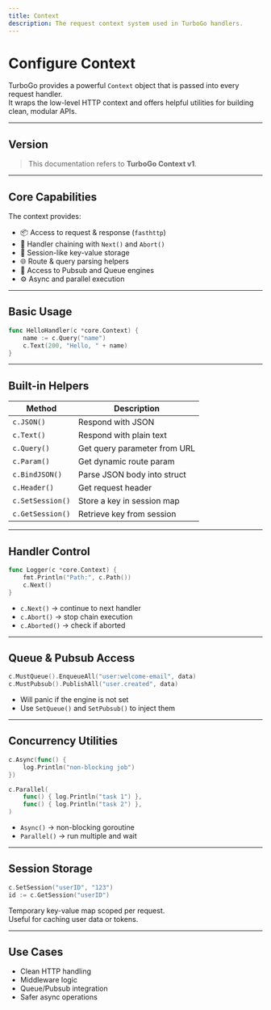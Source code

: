 ```yaml
---
title: Context
description: The request context system used in TurboGo handlers.
---
```


# Configure Context

TurboGo provides a powerful `Context` object that is passed into every request handler.  
It wraps the low-level HTTP context and offers helpful utilities for building clean, modular APIs.

---

##  Version

> This documentation refers to **TurboGo Context v1**.

---

##  Core Capabilities

The context provides:

- 📦 Access to request & response (`fasthttp`)
- 🔌 Handler chaining with `Next()` and `Abort()`
- 🧠 Session-like key-value storage
- 🌐 Route & query parsing helpers
- 🔧 Access to Pubsub and Queue engines
- ⚙️ Async and parallel execution

---

##  Basic Usage

```go
func HelloHandler(c *core.Context) {
    name := c.Query("name")
    c.Text(200, "Hello, " + name)
}
```

---

##  Built-in Helpers

| Method             | Description                             |
|--------------------|-----------------------------------------|
| `c.JSON()`         | Respond with JSON                       |
| `c.Text()`         | Respond with plain text                 |
| `c.Query()`        | Get query parameter from URL            |
| `c.Param()`        | Get dynamic route param                 |
| `c.BindJSON()`     | Parse JSON body into struct             |
| `c.Header()`       | Get request header                      |
| `c.SetSession()`   | Store a key in session map              |
| `c.GetSession()`   | Retrieve key from session               |

---

##  Handler Control

```go
func Logger(c *core.Context) {
    fmt.Println("Path:", c.Path())
    c.Next()
}
```

- `c.Next()` → continue to next handler
- `c.Abort()` → stop chain execution
- `c.Aborted()` → check if aborted

---

##  Queue & Pubsub Access

```go
c.MustQueue().EnqueueAll("user:welcome-email", data)
c.MustPubsub().PublishAll("user.created", data)
```

- Will panic if the engine is not set
- Use `SetQueue()` and `SetPubsub()` to inject them

---

##  Concurrency Utilities

```go
c.Async(func() {
    log.Println("non-blocking job")
})

c.Parallel(
    func() { log.Println("task 1") },
    func() { log.Println("task 2") },
)
```

- `Async()` → non-blocking goroutine
- `Parallel()` → run multiple and wait

---

##  Session Storage

```go
c.SetSession("userID", "123")
id := c.GetSession("userID")
```

Temporary key-value map scoped per request.  
Useful for caching user data or tokens.

---

## Use Cases

- Clean HTTP handling
- Middleware logic
- Queue/Pubsub integration
- Safer async operations
